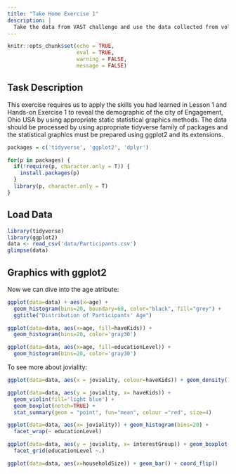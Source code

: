 ```yaml
---
title: "Take Home Exercise 1"
description: |
  Take the data from VAST challenge and use the data collected from volunteers to evaluate the city's demographics.
---
```


```r
knitr::opts_chunk$set(echo = TRUE,
                      eval = TRUE,
                      warning = FALSE, 
                      message = FALSE)
```

## Task Description
  
  This exercise requires us to apply the skills you had learned in Lesson 1 and Hands-on Exercise 1 to reveal the demographic of the city of Engagement, Ohio USA by using appropriate static statistical graphics methods. The data should be processed by using appropriate tidyverse family of packages and the statistical graphics must be prepared using ggplot2 and its extensions.
  

```r
packages = c('tidyverse', 'ggplot2', 'dplyr')

for(p in packages) {
  if(!require(p, character.only = T)) {
    install.packages(p)
  }
  library(p, character.only = T)
}
```
  
## Load Data

```r
library(tidyverse)
library(ggplot2)
data <- read_csv('data/Participants.csv')
glimpse(data)
```

## Graphics with ggplot2

Now we can dive into the age atribute:

```r
ggplot(data=data) + aes(x=age) +
  geom_histogram(bins=20, boundary=60, color="black", fill="grey") +
  ggtitle("Distribution of Participants' Age")

ggplot(data=data, aes(x=age, fill=haveKids)) +
  geom_histogram(bins=20, color='gray30')

ggplot(data=data, aes(x=age, fill=educationLevel)) +
  geom_histogram(bins=20, color='gray30')

```

To see more about joviality:

```r
ggplot(data=data, aes(x = joviality, colour=haveKids)) + geom_density()

ggplot(data=data, aes(y = joviality, x= haveKids)) + 
  geom_violin(fill='light blue') + 
  geom_boxplot(notch=TRUE) +
  stat_summary(geom = "point", fun="mean", colour ="red", size=4)

ggplot(data=data, aes(x= joviality)) + geom_histogram(bins=20) + 
  facet_wrap(~ educationLevel)

ggplot(data=data, aes(y = joviality, x= interestGroup)) + geom_boxplot() +
  facet_grid(educationLevel ~.)
```


```r
ggplot(data=data, aes(x=householdSize)) + geom_bar() + coord_flip()

```


